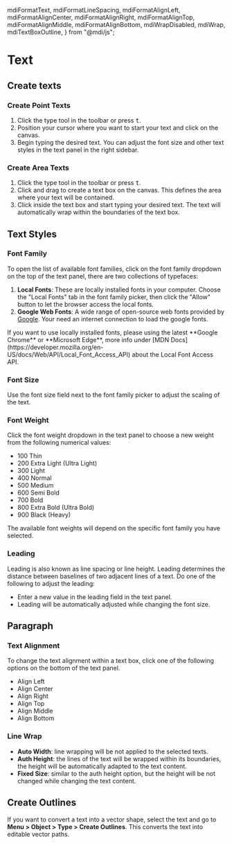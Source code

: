   mdiFormatText,
  mdiFormatLineSpacing,
  mdiFormatAlignLeft,
  mdiFormatAlignCenter,
  mdiFormatAlignRight,
  mdiFormatAlignTop,
  mdiFormatAlignMiddle,
  mdiFormatAlignBottom,
  mdiWrapDisabled,
  mdiWrap,
  mdiTextBoxOutline,
} from "@mdi/js";


# Text

## Create texts

### Create Point Texts

1. Click the type tool <InlineIcon d={mdiFormatText} /> in the toolbar or press <kbd>t</kbd>.
2. Position your cursor where you want to start your text and click on the canvas.
3. Begin typing the desired text. You can adjust the font size and other text styles in the text panel in the right sidebar.

### Create Area Texts

1. Click the type tool <InlineIcon d={mdiFormatText} /> in the toolbar or press <kbd>t</kbd>.
2. Click and drag to create a text box on the canvas. This defines the area where your text will be contained.
3. Click inside the text box and start typing your desired text. The text will automatically wrap within the boundaries of the text box.

## Text Styles

### Font Family

To open the list of available font families, click on the font family dropdown on the top of the text panel, there are two collections of typefaces:

1. **Local Fonts**: These are locally installed fonts in your computer. Choose the "Local Fonts" tab in the font family picker, then click the "Allow" button to let the browser access the local fonts.
2. **Google Web Fonts**: A wide range of open-source web fonts provided by [Google](https://fonts.google.com/). Your need an internet connection to load the google fonts.

<Callout>
  If you want to use locally installed fonts, please using the latest **Google
  Chrome** or **Microsoft Edge**, more info under [MDN
  Docs](https://developer.mozilla.org/en-US/docs/Web/API/Local_Font_Access_API)
  about the Local Font Access API.
</Callout>

### Font Size

Use the font size field next to the font family picker to adjust the scaling of the text.

### Font Weight

Click the font weight dropdown in the text panel to choose a new weight from the following numerical values:

- 100 Thin
- 200 Extra Light (Ultra Light)
- 300 Light
- 400 Normal
- 500 Medium
- 600 Semi Bold
- 700 Bold
- 800 Extra Bold (Ultra Bold)
- 900 Black (Heavy)

<Callout>
  The available font weights will depend on the specific font family you have
  selected.
</Callout>

### Leading

Leading is also known as line spacing or line height. Leading determines the distance between baselines of two adjacent lines of a text. Do one of the following to adjust the leading:

- Enter a new value in the leading field <InlineIcon d={mdiFormatLineSpacing} /> in the text panel.
- Leading will be automatically adjusted while changing the font size.

## Paragraph

### Text Alignment

To change the text alignment within a text box, click one of the following options on the bottom of the text panel.

- <InlineIcon d={mdiFormatAlignLeft} /> Align Left
- <InlineIcon d={mdiFormatAlignCenter} /> Align Center
- <InlineIcon d={mdiFormatAlignRight} /> Align Right
- <InlineIcon d={mdiFormatAlignTop} /> Align Top
- <InlineIcon d={mdiFormatAlignMiddle} /> Align Middle
- <InlineIcon d={mdiFormatAlignBottom} /> Align Bottom

### Line Wrap

- <InlineIcon d={mdiWrapDisabled} /> **Auto Width**: line wrapping will be not applied
  to the selected texts.
- <InlineIcon d={mdiWrap} /> **Auth Height**: the lines of the text will be wrapped
  within its boundaries, the height will be automatically adapted to the text content.
- <InlineIcon d={mdiTextBoxOutline} /> **Fixed Size**: similar to the auth height
  option, but the height will be not changed while changing the text content.

## Create Outlines

If you want to convert a text into a vector shape, select the text and go to **Menu > Object > Type > Create Outlines**. This converts the text into editable vector paths.

